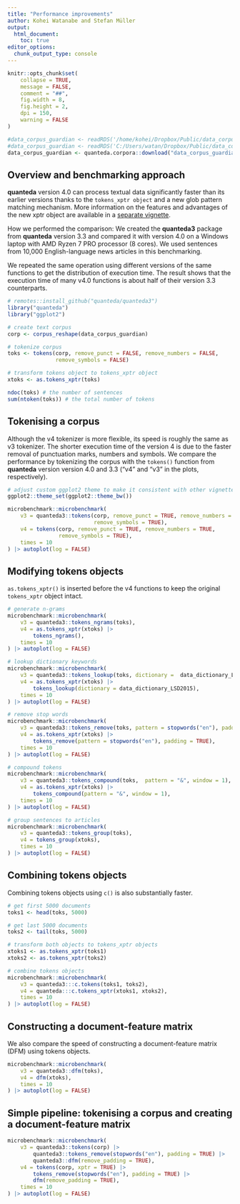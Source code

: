 ```yaml
---
title: "Performance improvements"
author: Kohei Watanabe and Stefan Müller
output:  
  html_document:
    toc: true
editor_options: 
  chunk_output_type: console
---
```


```r
knitr::opts_chunk$set(
    collapse = TRUE,
    message = FALSE,
    comment = "##",
    fig.width = 8, 
    fig.height = 2, 
    dpi = 150,
    warning = FALSE
)
```

```r
#data_corpus_guardian <- readRDS('/home/kohei/Dropbox/Public/data_corpus_guardian2016-10k.rds') 
#data_corpus_guardian <- readRDS('C:/Users/watan/Dropbox/Public/data_corpus_guardian2016-10k.rds')
data_corpus_guardian <- quanteda.corpora::download("data_corpus_guardian")
```

## Overview and benchmarking approach

**quanteda** version 4.0 can process textual data significantly faster than its earlier versions thanks to the `tokens_xptr object` and a new glob pattern matching mechanism. More information on the features and advantages of the new xptr object are available in a [separate vignette](./articles/pkgdown/tokens_xptr.html).

How we performed the comparison: We created the **quanteda3** package from **quanteda** version 3.3 and compared it with version 4.0 on a Windows laptop with AMD Ryzen 7 PRO processor (8 cores). We used sentences from 10,000 English-language news articles in this benchmarking.

We repeated the same operation using different versions of the same functions to get the distribution of execution time. The result shows that the execution time of many v4.0 functions is about half of their version 3.3 counterparts.

```r
# remotes::install_github("quanteda/quanteda3")
library("quanteda")
library("ggplot2")

# create text corpus
corp <- corpus_reshape(data_corpus_guardian)

# tokenize corpus
toks <- tokens(corp, remove_punct = FALSE, remove_numbers = FALSE, 
               remove_symbols = FALSE)

# transform tokens object to tokens_xptr object
xtoks <- as.tokens_xptr(toks)

ndoc(toks) # the number of sentences
sum(ntoken(toks)) # the total number of tokens
```

## Tokenising a corpus

Although the v4 tokenizer is more flexible, its speed is roughly the same as v3 tokenizer. The shorter execution time of the version 4 is due to the faster removal of punctuation marks, numbers and symbols. We compare the performance by tokenizing the corpus with the `tokens()` function from **quanteda** version version 4.0 and 3.3 ("v4" and "v3" in the plots, respectively). 


```r
# adjust custom ggplot2 theme to make it consistent with other vignettes
ggplot2::theme_set(ggplot2::theme_bw())
```

```r
microbenchmark::microbenchmark(
    v3 = quanteda3::tokens(corp, remove_punct = TRUE, remove_numbers = TRUE, 
                           remove_symbols = TRUE),
    v4 = tokens(corp, remove_punct = TRUE, remove_numbers = TRUE, 
                remove_symbols = TRUE),
    times = 10
) |> autoplot(log = FALSE)
```

## Modifying tokens objects

`as.tokens_xptr()` is inserted before the v4 functions to keep the original `tokens_xptr` object intact.

```r
# generate n-grams
microbenchmark::microbenchmark(
    v3 = quanteda3::tokens_ngrams(toks),
    v4 = as.tokens_xptr(xtoks) |> 
        tokens_ngrams(),
    times = 10
) |> autoplot(log = FALSE)

# lookup dictionary keywords
microbenchmark::microbenchmark(
    v3 = quanteda3::tokens_lookup(toks, dictionary =  data_dictionary_LSD2015),
    v4 = as.tokens_xptr(xtoks) |> 
        tokens_lookup(dictionary = data_dictionary_LSD2015),
    times = 10
) |> autoplot(log = FALSE)

# remove stop words
microbenchmark::microbenchmark(
    v3 = quanteda3::tokens_remove(toks, pattern = stopwords("en"), padding = TRUE),
    v4 = as.tokens_xptr(xtoks) |> 
        tokens_remove(pattern = stopwords("en"), padding = TRUE),
    times = 10
) |> autoplot(log = FALSE)

# compound tokens
microbenchmark::microbenchmark(
    v3 = quanteda3::tokens_compound(toks,  pattern = "&", window = 1),
    v4 = as.tokens_xptr(xtoks) |> 
        tokens_compound(pattern = "&", window = 1),
    times = 10
) |> autoplot(log = FALSE)

# group sentences to articles
microbenchmark::microbenchmark(
    v3 = quanteda3::tokens_group(toks),
    v4 = tokens_group(xtoks),
    times = 10
) |> autoplot(log = FALSE)
```

## Combining tokens objects

Combining tokens objects using `c()` is also substantially faster.

```r
# get first 5000 documents
toks1 <- head(toks, 5000)

# get last 5000 documents
toks2 <- tail(toks, 5000)

# transform both objects to tokens_xptr objects
xtoks1 <- as.tokens_xptr(toks1)
xtoks2 <- as.tokens_xptr(toks2)

# combine tokens objects
microbenchmark::microbenchmark(
    v3 = quanteda3:::c.tokens(toks1, toks2),
    v4 = quanteda:::c.tokens_xptr(xtoks1, xtoks2),
    times = 10
) |> autoplot(log = FALSE)
```

## Constructing a document-feature matrix

We also compare the speed of constructing a document-feature matrix (DFM) using tokens objects.

```r
microbenchmark::microbenchmark(
    v3 = quanteda3::dfm(toks),
    v4 = dfm(xtoks),
    times = 10
) |> autoplot(log = FALSE)
```

## Simple pipeline: tokenising a corpus and creating a document-feature matrix

```r
microbenchmark::microbenchmark(
    v3 = quanteda3::tokens(corp) |> 
        quanteda3::tokens_remove(stopwords("en"), padding = TRUE) |> 
        quanteda3::dfm(remove_padding = TRUE),
    v4 = tokens(corp, xptr = TRUE) |> 
        tokens_remove(stopwords("en"), padding = TRUE) |> 
        dfm(remove_padding = TRUE),
    times = 10
) |> autoplot(log = FALSE)
```
